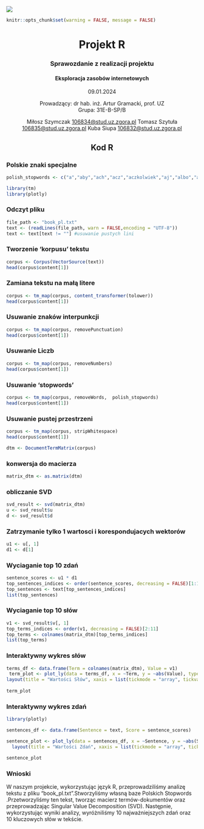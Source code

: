 ![](uzLogo.webp)
```{r setup, include=FALSE} 
knitr::opts_chunk$set(warning = FALSE, message = FALSE) 
```
<center>

# Projekt R

### Sprawozdanie z realizacji projektu

#### Eksploracja zasobów internetowych

09.01.2024

Prowadzący: dr hab. inż. Artur Gramacki, prof. UZ\
Grupa: 31E-B-SP/B

Miłosz Szymczak [106834\@stud.uz.zgora.pl](mailto:106834@stud.uz.zgora.pl){.email} Tomasz Szytuła [106835\@stud.uz.zgora.pl](mailto:106835@stud.uz.zgora.pl){.email} Kuba Siupa [106832\@stud.uz.zgora.pl](mailto:106832@stud.uz.zgora.pl){.email}

## 

## Kod R

</center>
### Polskie znaki specjalne
```{r}
polish_stopwords <- c("a","aby","ach","acz","aczkolwiek","aj","albo","ale","alez","ależ","ani","az","aż","bardziej","bardzo","beda","bedzie","bez","deda","będą","bede","będę","będzie","bo","bowiem","by","byc","być","byl","byla","byli","bylo","byly","był","była","było","były","bynajmniej","cala","cali","caly","cała","cały","ci","cie","ciebie","cię","co","cokolwiek","cos","coś","czasami","czasem","czemu","czy","czyli","daleko","dla","dlaczego","dlatego","do","dobrze","dokad","dokąd","dosc","dość","duzo","dużo","dwa","dwaj","dwie","dwoje","dzis","dzisiaj","dziś","gdy","gdyby","gdyz","gdyż","gdzie","gdziekolwiek","gdzies","gdzieś","go","i","ich","ile","im","inna","inne","inny","innych","iz","-","iż","ja","jak","jakas","jakaś","jakby","jaki","jakichs","jakichś","jakie","jakis","jakiś","jakiz","jakiż","jakkolwiek","jako","jakos","jakoś","ją","je","jeden","jedna","jednak","jednakze","jednakże","jedno","jego","jej","jemu","jesli","jest","jestem","jeszcze","jeśli","jezeli","jeżeli","juz","już","kazdy","każdy","kiedy","kilka","kims","kimś","kto","ktokolwiek","ktora","ktore","ktorego","ktorej","ktory","ktorych","ktorym","ktorzy","ktos","ktoś","która","które","którego","której","który","których","którym","którzy","ku","lat","lecz","lub","ma","mają","mało","mam","mi","miedzy","między","mimo","mna","mną","mnie","moga","mogą","moi","moim","moj","moja","moje","moze","mozliwe","mozna","może","możliwe","można","mój","mu","musi","my","na","nad","nam","nami","nas","nasi","nasz","nasza","nasze","naszego","naszych","natomiast","natychmiast","nawet","nia","nią","nic","nich","nie","niech","niego","niej","niemu","nigdy","nim","nimi","niz","niż","no","o","obok","od","około","on","ona","one","oni","ono","oraz","oto","owszem","pan","pana","pani","po","pod","podczas","pomimo","ponad","poniewaz","ponieważ","powinien","powinna","powinni","powinno","poza","prawie","przeciez","przecież","przed","przede","przedtem","przez","przy","roku","rowniez","również","sam","sama","są","sie","się","skad","skąd","soba","sobą","sobie","sposob","sposób","swoje","ta","tak","taka","taki","takie","takze","także","tam","te","tego","tej","ten","teraz","też","to","toba","tobą","tobie","totez","toteż","totobą","trzeba","tu","tutaj","twoi","twoim","twoj","twoja","twoje","twój","twym","ty","tych","tylko","tym","u","w","wam","wami","was","wasz","wasza","wasze","we","według","wiele","wielu","więc","więcej","wlasnie","właśnie","wszyscy","wszystkich","wszystkie","wszystkim","wszystko","wtedy","wy","z","za","zaden","zadna","zadne","zadnych","zapewne","zawsze","ze","zeby","zeznowu","zł","znow","znowu","znów","zostal","został","żaden","żadna","żadne","żadnych","że","żeby")

```

```{r message=FALSE }

library(tm)
library(plotly)
```
### Odczyt pliku
```{r message=FALSE}
file_path <- "book_pl.txt" 
text <- (readLines(file_path, warn = FALSE,encoding = "UTF-8"))
text <- text[text != ""] #usuwanie pustych lini

```
### Tworzenie 'korpusu' tekstu
```{r message=FALSE }
corpus <- Corpus(VectorSource(text))
head(corpus$content[1])
```
### Zamiana tekstu na małą litere 
```{r message=FALSE}
corpus <- tm_map(corpus, content_transformer(tolower))
head(corpus$content[1])
```
### Usuwanie znaków interpunkcji
```{r message=FALSE}
corpus <- tm_map(corpus, removePunctuation)
head(corpus$content[1])
```
### Usuwanie Liczb
```{r message=FALSE}
corpus <- tm_map(corpus, removeNumbers)
head(corpus$content[1])
```
### Usuwanie 'stopwords'
```{r message=FALSE}
corpus <- tm_map(corpus, removeWords,  polish_stopwords)
head(corpus$content[1])
```
### Usuwanie pustej przestrzeni
```{r message=FALSE}
corpus <- tm_map(corpus, stripWhitespace)
head(corpus$content[1])

dtm <- DocumentTermMatrix(corpus)

```
### konwersja do macierza
```{r message=FALSE}
matrix_dtm <- as.matrix(dtm)

```
### obliczanie SVD
```{r message=FALSE}
svd_result <- svd(matrix_dtm)
u <- svd_result$u
d <- svd_result$d
```
### Zatrzymanie tylko 1 wartosci i korespondujacych wektorów
```{r message=FALSE}
u1 <- u[, 1]
d1 <- d[1]
```
### Wyciaganie top 10 zdań
```{r message=FALSE, echo=FALSE}
sentence_scores <- u1 * d1
top_sentences_indices <- order(sentence_scores, decreasing = FALSE)[1:10]
top_sentences <- text[top_sentences_indices]
list(top_sentences)
```
### Wyciaganie top 10 słów
```{r message=FALSE,echo=FALSE}
v1 <- svd_result$v[, 1]
top_terms_indices <- order(v1, decreasing = FALSE)[2:11]
top_terms <- colnames(matrix_dtm)[top_terms_indices]
list(top_terms)
```
### Interaktywny wykres słów
```{r message=FALSE,echo=FALSE}
terms_df <- data.frame(Term = colnames(matrix_dtm), Value = v1)
 term_plot <- plot_ly(data = terms_df, x = ~Term, y = ~abs(Value), type = "bar") %>%
layout(title = "Wartości Słów", xaxis = list(tickmode = "array", tickvals = NULL, ticktext = NULL))
 
term_plot
```
### Interaktywny wykres zdań
```{r message=FALSE,echo=FALSE}
library(plotly)

sentences_df <- data.frame(Sentence = text, Score = sentence_scores)

sentence_plot <- plot_ly(data = sentences_df, x = ~Sentence, y = ~abs(Score), type = "bar") %>%
  layout(title = "Wartości Zdań", xaxis = list(tickmode = "array", tickvals = NULL, ticktext = NULL))

sentence_plot
```
### Wnioski 
W naszym projekcie, wykorzystując język R, przeprowadziliśmy analizę tekstu z pliku "book_pl.txt".Stworzyliśmy własną baze Polskich Stopwords .Przetworzyliśmy ten tekst, tworząc macierz termów-dokumentów oraz przeprowadzając Singular Value Decomposition (SVD). Następnie, wykorzystując wyniki analizy, wyróżniliśmy 10 najważniejszych zdań oraz 10 kluczowych słów w tekście.
